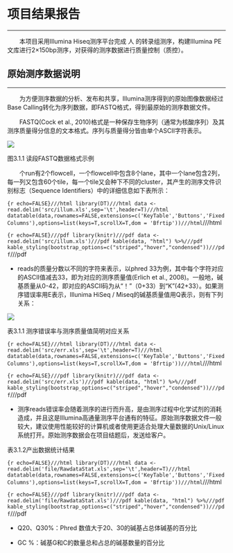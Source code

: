 # 项目结果报告

***

&emsp;&emsp;本项目采用Illumina Hiseq测序平台完成 人 的转录组测序，构建Illumina PE文库进行2×150bp测序，对获得的测序数据进行质量控制（质控）。

## 原始测序数据说明

***

&emsp;&emsp;为方便测序数据的分析、发布和共享，Illumina测序得到的原始图像数据经过Base Calling转化为序列数据，即FASTQ格式，得到最原始的测序数据文件。


&emsp;&emsp;FASTQ(Cock et al., 2010)格式是一种保存生物序列（通常为核酸序列）及其测序质量得分信息的文本格式。序列与质量得分皆由单个ASCII字符表示。

<img class="normal1" src='src/fast.png'>


<p class='mark'>图3.1.1 读段FASTQ数据格式示例</p>

&emsp;&emsp;个run有2个flowcell，一个flowcell中包含8个lane，其中一个lane包含2列，每一列又包含60个tile，每一个tile又会种下不同的cluster，其产生的测序文件识别标志（Sequence Identifiers）中的详细信息如下表所示：

```{r echo=FALSE}///html
library(DT)///html
data <- read.delim('src/illum.xls',sep='\t',header=T)///html
datatable(data,rownames=FALSE,extensions=c('KeyTable','Buttons','FixedColumns'),options=list(keys=T,scrollX=T,dom = 'Bfrtip'))///html
```///html

```{r echo=FALSE}///pdf
library(knitr)///pdf
data <- read.delim('src/illum.xls')///pdf
kable(data, "html") %>%///pdf
kable_styling(bootstrap_options=c("striped","hover","condensed"))///pdf
```///pdf

- reads的质量分数以不同的字符来表示，以phred 33为例，其中每个字符对应的ASCII值减去33，即为对应的测序质量值(Erlich et al., 2008)。一般地，碱基质量从0-42，即对应的ASCII码为从“！”（0+33）到“K”(42+33）。如果测序错误率用E表示，Illunima HiSeq / Miseq的碱基质量值用Q表示，则有下列关系：

<img class="normal3" src='src/err.png'>

<p class='mark'>表3.1.1 测序错误率与测序质量值简明对应关系</p>

```{r echo=FALSE}///html
library(DT)///html
data <- read.delim('src/err.xls',sep='\t',header=T)///html
datatable(data,rownames=FALSE,extensions=c('KeyTable','Buttons','FixedColumns'),options=list(keys=T,scrollX=T,dom = 'Bfrtip'))///html
```///html

```{r echo=FALSE}///pdf
library(knitr)///pdf
data <- read.delim('src/err.xls')///pdf
kable(data, "html") %>%///pdf
kable_styling(bootstrap_options=c("striped","hover","condensed"))///pdf
```///pdf

- 测序reads错误率会随着测序的进行而升高，是由测序过程中化学试剂的消耗造成，并且这是Illumina高通量测序平台通有的特征。原始测序数据文件一般较大，建议使用性能较好的计算机或者使用更适合处理大量数据的Unix/Linux系统打开。原始测序数据会在项目结题后，发送给客户。

<p class="mark">表3.1.2产出数据统计结果</p>

```{r echo=FALSE}///html
library(DT)///html
data <- read.delim('file/RawdataStat.xls',sep='\t',header=T)///html
datatable(data,rownames=FALSE,extensions=c('KeyTable','Buttons','FixedColumns'),options=list(keys=T,scrollX=T,dom = 'Bfrtip'))///html
```///html

```{r echo=FALSE}///pdf
library(knitr)///pdf
data <- read.delim('file/RawdataStat.xls')///pdf
kable(data, "html") %>%///pdf
kable_styling(bootstrap_options=c("striped","hover","condensed"))///pdf
```///pdf

- Q20、Q30%：Phred 数值大于20、30的碱基占总体碱基的百分比

- GC %：碱基G和C的数量总和占总的碱基数量的百分比

